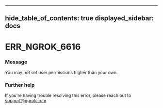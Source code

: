 

---
hide_table_of_contents: true
displayed_sidebar: docs
---


# ERR_NGROK_6616

### Message
You may not set user permissions higher than your own.

<ErrorDetails error="err_ngrok_6616" />



### Further help
If you're having trouble resolving this error, please reach out to [support@ngrok.com](mailto:support@ngrok.com?subject=Help%20with%20ERR_NGROK_6616)

